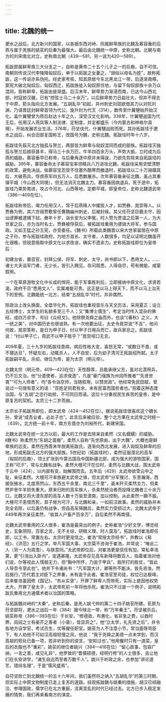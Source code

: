 ```yaml
---
---
---
```

title: 北魏的统一
---




淝水之战后，北方新兴的国家，以各据东西对峙、同属鲜卑族的北魏及慕容垂的后燕与属于羌族的姚苌的后秦为最强大。最后由北魏统一中原，史称北朝。北朝与南方的刘宋南北对立，史称南北朝（439—581，另一说为420—589）。

拓跋部属鲜卑族三大分支之一，自称是黄帝二十五个儿子之一的后裔，自不可信。南朝则传说汉代李陵降匈奴后，单于以拓跋之女妻之，“胡俗以母名为姓”，故称拓跋，这一传说亦系伪托。经史家考核，知其原居今东北黑龙江一带，后逐渐南移。窦宪大破北匈奴后，匈奴西迁，拓跋族徙入匈奴原住地，与留下匈奴部族十余万众混同，皆称鲜卑，拓跋由是渐盛。后汉末年，鲜卑势力渐浸而南，已达今山西北部，时寇掠汉疆，已有“控弦士马二十余万”。以后鲜卑势力日益壮大，但并不得志于中原，箭头指向北方发展。“五胡乱华”初起，并州刺史刘琨欲借其力以对抗刘渊，乃请晋廷封鲜卑首领为代公，旋升封为代王（314），数传至什翼犍始开始汉化。盖什翼犍曾为质后赵达十年之久，深受汉文化影响。338年，什翼犍返国为代王后，任用汉人燕凤等人制法律、定制度，并定都盛乐（今内蒙古和林格尔县境），开始发展农业生活。376年，苻坚伐代，什翼犍战败而死。其孙拓跋珪于淝水之战后，纠合旧部复国称王，改国号为魏，史称北魏。拓跋珪时年十六岁。

拓跋珪先翦灭北方独孤与贺兰，两部皆为鲜卑与匈奴混同而成的部族。拓跋珪灭独孤与贺兰后掳获甚丰，得马三十余万匹，牛羊四百余万头，声势大振，立时成为后燕的威胁。慕容垂早已称帝，与后秦角逐中原并未得逞，乃欲先剪除来自拓跋珪的威胁。395年，慕容垂命太子慕容宝率领精兵八万进攻北魏，拓跋珪采用坚壁清野的政策，避免决战。俟慕容宝忍受不住塞外酷寒而撤退时，拓跋珪以二十万骑蹑其后，大破燕兵，俘虏燕军四五万人，后悉数屠杀。次年慕容垂亲征北魏，虽占其重镇平城（今山西大同境），但无法消灭北魏主力。慕容垂因病退兵，死于途中，拓跋珪乃乘势南进，攻占今河北、山西等地，定都平城，即皇帝位，史称北魏道武帝（386—409在位）。

拓跋珪称帝后，竭力任用汉人，常于后燕降人中擢拔人才，如贾彝、晁崇等人。以贾彝为例，其六世祖贾敷曾任曹魏幽州刺史，后被封侯。其父任苻坚巨鹿太守，因讪谤罪被逮捕下狱。彝年十岁，诣长安为父申冤，时人赞为贾谊之后第一人，为大世家之后，亦为当时名士。贾彝被俘获后，被拓跋珪重用为骠骑大将军，参与国政。又如王猛之孙王宪，亦受委任。《魏书》所载此类魏晋以来大世家留居在中原之子孙，参与拓跋珪政府，为地方首长、太守者，人数很多，均足以证明北魏虽开化很晚，但锐意吸取中原文化以求改进，确实不遗余力。史称拓跋珪即位为皇帝后：

初建台省，置百官，封拜公侯、将军、刺史、太守，尚书郎以下，悉用文人。……诸士大夫诣军门者，无少长，皆引入赐见，存问周悉，人得自尽，苟有微能，咸蒙叙用。

一个在草原游牧文化中长成的悍将，能于军事胜利后，立即接纳中原文化，求贤若渴，政府干员“悉用文人”，实属难能可贵。这正是以马上得天下，而不以马上治天下的至例。北魏能统一北方，结束“五胡乱华”时代，并非偶然。

除政治上改头换面，全盘华化外，拓跋珪也重视音乐与天文历法，采用夏正；设立五经博士，太学生的名额多至三千人；又“集博士儒生”，考定当时传入混杂的佛经，成四万余字，号曰《众经文》。他除祭尧舜之庙而外，也谈“《春秋》之义，大一统之美”，对中国历史也很谙熟。有一次他要出征，太史令晁崇说“不吉”，他问何故，晁崇答称，是日为甲子日，纣以甲子日用兵而亡，故兵家忌之。拓跋珪说：“纣以甲子亡，周武不以甲子胜乎？”晁崇哑口无言。

409年夏，三十九岁的拓跋珪患病，病后性格大变，喜怒无常，“或数日不食，或不寝达旦”，怀疑左右，动辄杀人，人不自安，后为幼子清河王拓跋绍所弑。太子拓跋嗣平乱，杀绍，继位为帝，是为太宗（明元帝）。

北魏太宗（明元帝，409—423在位）天性醇厚，且能承继父志，虽对北漠用兵，仍不忘文治。他“分遣使者，巡求俊逸”，凡是“豪门强族为州闾所推者”“先贤世胄”“可为人师者”，均“各令诣京师，当随叙用，以赞庶政”。他经常免民田赋，曾说过一句很有意义的话：“百姓足则君有余，未有民富而国贫者也。”抱着这种态度治国，与“五胡”之恣行劫掠，不可同日而语。这位十分重视民生疾苦的皇帝，是中原复苏的契机。太宗三十二岁而崩。

太宗长子拓跋焘即位，即太武帝（424—452在位）。据说拓跋珪很喜欢这个嫡长孙，曾说“成吾业者，必此子也”。此言后来被应验，整个北方果在太武帝之时统一（439）。北方统一前十年，南方东晋亦为刘裕所代，新建宋国。

北魏太武帝在统一北方以前，最大的工作是去除来自柔然（又名蠕蠕）的威胁。《魏书》称柔然为“东胡之苗裔”，柔然人自称“先世原由，出于大魏”，大概也是鲜卑族的远支。柔然在西晋末年脱离拓跋氏，逐渐向西北发展，进入匈奴及鲜卑的旧地，形成拓跋氏北方的强大部族。5世纪初（拓跋珪时），柔然征服漠北的高车（匈奴的后裔），领土扩张到今蒙古国及中国新疆北部，成为强大的游牧国家，国王称“可汗”，常与北魏有战争。柔然大檀可汗在位时，柔然与北魏大战，围太武帝于云中（424），以内部有变，始解围而去。五年后（429）太武帝欲雪云中之耻，亲征柔然。大檀可汗率族避太武帝之锋，但太武帝“分军搜讨，东至瀚海，西接张掖水，北度燕然山，东西五千余里，南北三千里”，虽未歼灭柔然主力，但柔然庐舍牛羊损失重大。原来归附的高车族人，杀柔然统治者而投降北魏者三十余万口，北魏又将大漠东部的高车人数十万驱至漠南，加以控制，从此柔然一蹶不振。大檀可汗恚恨而死，其子继为可汗，与北魏和亲，一如前汉故事。柔然的威胁并未完全去除，以后虽仍有战争，但自高车降魏后，柔然实力受损过大，北魏太武帝于449年再次亲征柔然，“收其人户畜产百余万”，自后柔然不再南侵。

北魏太武帝重用的汉人很多，崔浩是最突出的例子。史称崔浩“少好文学，博览经史，玄象阴阳，百家之言，无不关综，研精义理，时人莫及”。拓跋珪时崔浩即任郎，以工书，常置左右。太宗时更宠信之，崔浩“常授太宗经书”，并教以《易经》、《洪范》五行之学。举凡军国大事，太宗莫不咨询于崔浩，并常说：“唯此二人（另一人为周澹），与朕意同。”太武帝即位后，对崔浩更是信任有加，常私幸浩第，更“引浩出入卧内”，宠遇甚隆。太武帝召见高车新降将数百人，指着崔浩对他们说，尔等视此人懦弱无力，但“胸中所怀，乃逾于甲兵”，我所打的胜仗，“皆此人导吾令至此也”。他并下令诸尚书：“凡军国大计，卿等所不能决，皆先咨浩，然后施行。”历代君主对臣下之畀重，未有逾于此者。崔浩官至司徒，权位已达极峰。后来崔浩虽因修《国记》，“务从实录”，开罪了鲜卑人而惨死，实际上是因他权势太大，开罪了皇太子，太武帝死前一年将他杀死。崔浩只不过是一个例子，说明拓跋氏重用北方通儒术者以治国的策略。

与拓跋魏对峙的“大秦”，史称后秦，是羌人姚弋仲的第二十四子姚苌所建。苌原为苻坚部将，淝水之战后一年（384）据今陕北一带，称“万年秦王”。苻坚被杀后，姚苌称帝（386—393在位）于长安，“修德政，布惠化，省非急之费，以救时弊，闾阎之士有豪芥之善者（小善），皆显异之”。他“立太学，礼先贤之后”，并令各地方设学官，考试员生，优等擢任职官。姚苌为人不注意小节，常当面辱骂臣下，有人劝他不可如汉高祖轻慢之风，他说：“我于尧舜之美德一点未学到，而汉高祖的短处已备一项，若非听到你的谠言，‘安知过也’。”他用餐时只有一道菜，皇后的衣服也不“重彩”。姚苌的继位者姚兴（394—416在位）“留心政事，包容广纳，一言之善，咸见礼异”，他罗致的“耆儒硕德，经明行修”的人士很多，且让他们在长安讲学，“诸生自远而至者万数千人”。姚兴于听政之余，也参加“讲论道艺，错综名理”，于是“儒风盛焉”。

自苻坚败亡到北魏统一的五十六年间，我们虽然将之纳入“五胡乱华”的第三时期，但实际上中原文物制度已走上复苏的道路。综观拓跋魏与姚秦的措施，胡汉已经融洽、参理国政，儒学已在北方重振，流离变乱的时代已经过去。北方已步入稳定发展的情势，我们再来看南方的演变。